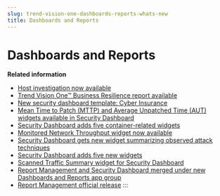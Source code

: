 ```yaml
---
slug: trend-vision-one-dashboards-reports-whats-new
title: Dashboards and Reports
---
```

# Dashboards and Reports

**Related information**

- [Host investigation now available](whats-new-host-investigation.mdx)
- [Trend Vision One™ Business Resilience report available](business-resilience-report.mdx)
- [New security dashboard template: Cyber Insurance](new-dashboard-template.mdx)
- [Mean Time to Patch (MTTP) and Average Unpatched Time (AUT) widgets available in Security Dashboard](mttp-aut-widgets.mdx)
- [Security Dashboard adds five container-related widgets](security-dashboard-container-widget.mdx)
- [Monitored Network Throughput widget now available](network-throughput-widget.mdx)
- [Security Dashboard gets new widget summarizing observed attack techniques](widget-summarize-oat.mdx)
- [Security Dashboard adds five new widgets](security-dashboard-widgets.mdx)
- [Scanned Traffic Summary widget for Security Dashboard](scanned-traffic-summary-widget.mdx)
- [Report Management and Security Dashboard merged under new Dashboards and Reports app group](report-security-dashboard-app-group.mdx)
- [Report Management official release](report-management-official.mdx)
:::
